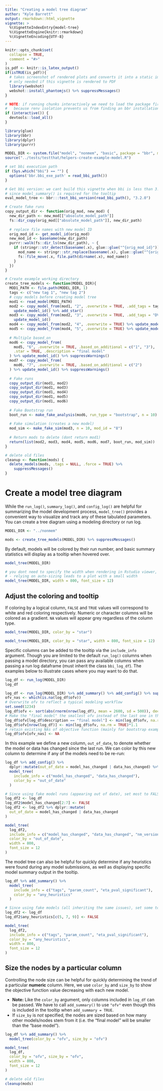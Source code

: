 ```yaml
---
title: "Creating a model tree diagram"
author: "Kyle Barrett"
output: rmarkdown::html_vignette
vignette: >
  %\VignetteIndexEntry{model-tree}
  %\VignetteEngine{knitr::rmarkdown}
  %\VignetteEncoding{UTF-8}
---
```


```r
knitr::opts_chunk$set(
  collapse = TRUE,
  comment = "#>"
)
is_pdf <- knitr::is_latex_output()
if(isTRUE(is_pdf)){
  # takes screenshot of rendered plots and converts it into a static image
  # only needed if this vignette is rendered to PDF
  library(webshot)
  webshot::install_phantomjs() %>% suppressMessages()
}

# NOTE: if running chunks interactively we need to load the package first
#   because renv isolation prevents us from finding an bbr installation
if (interactive()) {
  devtools::load_all()
}
```


```r
library(glue)
library(bbr)
library(dplyr)
library(purrr)
```

```r
MODEL_DIR <- system.file("model", "nonmem", "basic", package = "bbr", mustWork = TRUE)
source("../tests/testthat/helpers-create-example-model.R")

# set bbi execution path
if (Sys.which("bbi") == "") {
  options('bbr.bbi_exe_path' = read_bbi_path())
}

# Get bbi version: we cant build this vignette when bbi is less than 3.2.0
# since model_summary() is required for the tooltip
eval_model_tree <- bbr:::test_bbi_version(read_bbi_path(), "3.2.0")

# Create fake runs
copy_output_dir <- function(orig_mod, new_mod) {
  new_dir_path <- new_mod[["absolute_model_path"]]
  fs::dir_copy(orig_mod[["absolute_model_path"]], new_dir_path)
  
  # replace file names with new model ID
  orig_mod_id <- get_model_id(orig_mod)
  new_mod_id <- basename(new_dir_path)
  purrr::walk(fs::dir_ls(new_dir_path), ~ {
    if (stringr::str_detect(basename(.x), glue::glue("^{orig_mod_id}"))) {
      mod_name <- stringr::str_replace(basename(.x), glue::glue("^{orig_mod_id}"), new_mod_id)
      fs::file_move(.x, file.path(dirname(.x), mod_name))
    }
  })
}

# Create example working directory
create_tree_models <- function(MODEL_DIR){
  MOD1_PATH <- file.path(MODEL_DIR, 1)
  tags <- c("new tag 1", "new tag 2")
  # copy models before creating model tree
  mod1 <- read_model(MOD1_PATH)
  mod2 <- copy_model_from(mod1, "2", .overwrite = TRUE, .add_tags = tags) %>% 
    update_model_id() %>% add_star()
  mod3 <- copy_model_from(mod2, "3", .overwrite = TRUE, .add_tags = "DV: nmol") %>% 
    update_model_id()
  mod4 <- copy_model_from(mod2, "4", .overwrite = TRUE) %>% update_model_id()
  mod5 <- copy_model_from(mod4, "5", .overwrite = TRUE) %>% update_model_id()
  
  # Multiple based_on
  mod6 <- copy_model_from(
    mod5, "6", .overwrite = TRUE, .based_on_additional = c("1", "3"),
    .star = TRUE, .description = "final model"
  ) %>% update_model_id() %>% suppressWarnings()
  mod7 <- copy_model_from(
    mod6, "7", .overwrite = TRUE, .based_on_additional = c("2")
  ) %>% update_model_id() %>% suppressWarnings()
  
  # Fake runs
  copy_output_dir(mod1, mod2)
  copy_output_dir(mod1, mod3)
  copy_output_dir(mod1, mod4)
  copy_output_dir(mod1, mod5)
  copy_output_dir(mod1, mod6)
  
  # Fake Bootstrap run
  boot_run <- make_fake_analysis(mod6, run_type = "bootstrap", n = 10)
  
  # Fake simulation (creates a new model)
  mod_sim <- make_fake_sim(mod3, n = 10, mod_id = "8")
  
  # Return mods to delete (dont return mod1)
  return(list(mod2, mod3, mod4, mod5, mod6, mod7, boot_run, mod_sim))
}

# delete old files
cleanup <- function(mods) {
  delete_models(mods, .tags = NULL, .force = TRUE) %>% 
    suppressMessages()
}
```


# Create a model tree diagram

While the `run_log()`, `summary_log()`, and `config_log()` are helpful for summarizing the model development process, `model_tree()` provides a convenient way to visualize and track any of these tabulated parameters. You can create a tree diagram using a modeling directory or run log.
```r
MODEL_DIR <- "../nonmem"
```

```r
mods <- create_tree_models(MODEL_DIR) %>% suppressMessages()
```


By default, models will be colored by their run number, and basic summary statistics will display as a tooltip when hovered over.
```r
model_tree(MODEL_DIR)
```

```r
# you dont need to specify the width when rendering in Rstudio viewer, but it makes a difference when rendered in Rmarkdown 
# - relying on auto-sizing leads to a plot with a small width
model_tree(MODEL_DIR, width = 800, font_size = 12)
```


## Adjust the coloring and tooltip

If coloring by a logical column, `FALSE` and `TRUE` values will correspond to white and red coloring respectively. Numeric or character columns will be colored as a gradient. `NA` values will appear grey regardless of the column type.
```r
model_tree(MODEL_DIR, color_by = "star")
```

```r
model_tree(MODEL_DIR, color_by = "star", width = 800, font_size = 12)
```


Specific columns can be added to the tooltip via the `include_info` argument. Though you are limited to the default `run_log()` columns when passing a model directory, you can pass any available columns when passing a run log  dataframe (must inherit the class `bbi_log_df`). The examples below to illustrate cases where you may want to do that.
```r
log_df <- run_log(MODEL_DIR)
log_df
```

```r
log_df <- run_log(MODEL_DIR) %>% add_summary() %>% add_config() %>% suppressWarnings()
ofv_nas <- which(is.na(log_df$ofv))
# Overwrite ofv to reflect a typical modeling workflow
set.seed(1234)
log_df$ofv <- sort(abs(rnorm(nrow(log_df), mean = 2600, sd = 500)), decreasing = TRUE)
# Make the "final model" the smallest ofv instead of the last one in the run log
log_df$ofv[log_df$description == "final model"] <- min(log_df$ofv, na.rm = TRUE)
log_df$ofv[nrow(log_df)] <- min(log_df$ofv, na.rm = TRUE)*1.1
# retain existing NAs of objective function (mainly for bootstrap example)
log_df$ofv[ofv_nas] <- NA 
```

In this example we define a new column, `out_of_date`, to denote whether the model or data has changed since the last run. We can color by this new column to determine if any of the models need to be re-run:
```r
log_df %>% add_config() %>%
  dplyr::mutate(out_of_date = model_has_changed | data_has_changed) %>%
  model_tree(
    include_info = c("model_has_changed", "data_has_changed"),
    color_by = "out_of_date"
  )
```

```r
# Since using fake model runs (appearing out of date), set most to FALSE
log_df2 <- log_df
log_df2$model_has_changed[2:7] <- FALSE
log_df2 <- log_df2 %>% dplyr::mutate(
  out_of_date = model_has_changed | data_has_changed
)

model_tree(
  log_df2,
  include_info = c("model_has_changed", "data_has_changed", "nm_version"),
  color_by = "out_of_date",
  width = 800,
  font_size = 12
)
```

The model tree can also be helpful for quickly determine if any heuristics were found during any model submissions, as well as displaying specific model summary output in the tooltip. 
```r
log_df %>% add_summary() %>%
  model_tree(
    include_info = c("tags", "param_count", "eta_pval_significant"),
    color_by = "any_heuristics"
  )
```

```r
# Since using fake models (all inheriting the same issues), set some to FALSE
log_df2 <- log_df
log_df2$any_heuristics[c(5, 7, 9)] <- FALSE

model_tree(
  log_df2,
  include_info = c("tags", "param_count", "eta_pval_significant"),
  color_by = "any_heuristics",
  width = 800,
  font_size = 12
)
```

## Size the nodes by a particular column

Controlling the node size can be helpful for quickly determining the trend of a particular **numeric** column. Here, we use `color_by` and `size_by` to show the objective function value decreasing with each new model.

 - **Note:** Like the `color_by` argument, only columns included in `log_df` can be passed. We have to call `add_summary()` to use `"ofv"` even though this is included in the tooltip when `add_summary = TRUE`.
 - If `size_by` is _not_ specified, the nodes are sized based on how many other models/nodes stem from it (i.e. the "final model" will be smaller than the "base model").
```r
log_df %>% add_summary() %>%
  model_tree(color_by = "ofv", size_by = "ofv")
```

```r
model_tree(
  log_df,
  color_by = "ofv", size_by = "ofv",
  width = 800,
  font_size = 12
)
```

```r
# delete old files
cleanup(mods)
```

